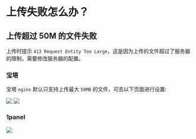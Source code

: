 # 上传失败怎么办？

## 上传超过 50M 的文件失败

上传时提示 `413 Request Entity Too Large`，这是因为上传的文件超过了服务器的限制，需要修改服务器的配置。

### 宝塔

宝塔 `nginx` 默认只支持上传最大 `50MB` 的文件，可去以下页面进行设置:

<img src="/img/2022/08/16/uxPAXY.png"/>
<img src="/img/2022/08/16/Jx2P2s.png"/>

### 1panel

<img src="/img/2024/10/22/1panel.png"/>
